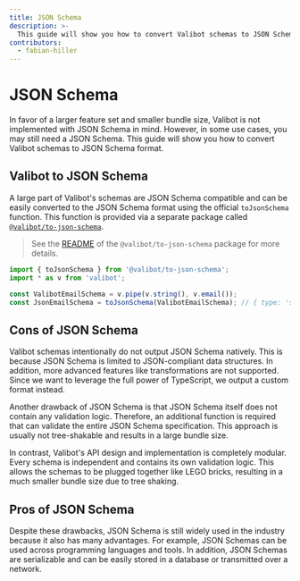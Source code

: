 ```yaml
---
title: JSON Schema
description: >-
  This guide will show you how to convert Valibot schemas to JSON Schema format.
contributors:
  - fabian-hiller
---
```



# JSON Schema

In favor of a larger feature set and smaller bundle size, Valibot is not implemented with JSON Schema in mind. However, in some use cases, you may still need a JSON Schema. This guide will show you how to convert Valibot schemas to JSON Schema format.

## Valibot to JSON Schema

A large part of Valibot's schemas are JSON Schema compatible and can be easily converted to the JSON Schema format using the official `toJsonSchema` function. This function is provided via a separate package called [`@valibot/to-json-schema`](https://github.com/fabian-hiller/valibot/tree/main/packages/to-json-schema).

> See the [README](https://github.com/fabian-hiller/valibot/blob/main/packages/to-json-schema/README.md) of the `@valibot/to-json-schema` package for more details.

```ts
import { toJsonSchema } from '@valibot/to-json-schema';
import * as v from 'valibot';

const ValibotEmailSchema = v.pipe(v.string(), v.email());
const JsonEmailSchema = toJsonSchema(ValibotEmailSchema); // { type: 'string', format: 'email' }
```

## Cons of JSON Schema

Valibot schemas intentionally do not output JSON Schema natively. This is because JSON Schema is limited to JSON-compliant data structures. In addition, more advanced features like transformations are not supported. Since we want to leverage the full power of TypeScript, we output a custom format instead.

Another drawback of JSON Schema is that JSON Schema itself does not contain any validation logic. Therefore, an additional function is required that can validate the entire JSON Schema specification. This approach is usually not tree-shakable and results in a large bundle size.

In contrast, Valibot's API design and implementation is completely modular. Every schema is independent and contains its own validation logic. This allows the schemas to be plugged together like LEGO bricks, resulting in a much smaller bundle size due to tree shaking.

## Pros of JSON Schema

Despite these drawbacks, JSON Schema is still widely used in the industry because it also has many advantages. For example, JSON Schemas can be used across programming languages and tools. In addition, JSON Schemas are serializable and can be easily stored in a database or transmitted over a network.
